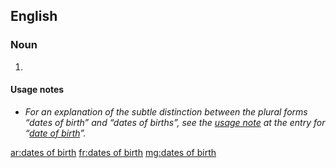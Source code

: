 ==English==

===Noun===
{{head|en|noun plural form|head=[[dates]] [[of]] [[birth]]|g=p}}

# {{plural of|date of birth|lang=en}}

====Usage notes====
* ''For an explanation of the subtle distinction between the plural forms “dates of birth” and “dates of births”, see the [[date of birth#Usage notes|usage note]] at the entry for “[[date of birth]]”.''

[[ar:dates of birth]]
[[fr:dates of birth]]
[[mg:dates of birth]]